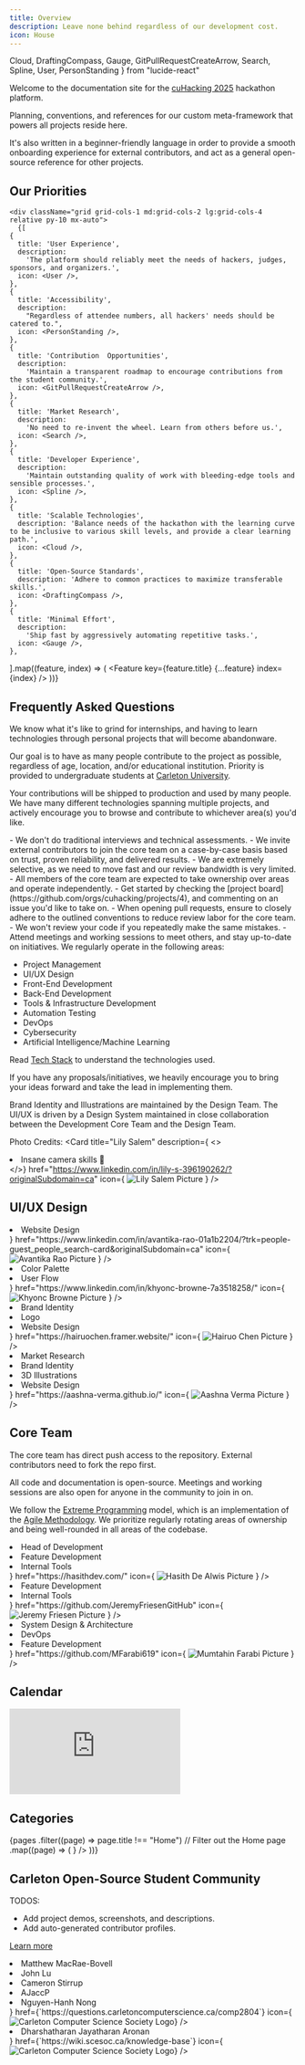 ```yaml
---
title: Overview
description: Leave none behind regardless of our development cost.
icon: House
---
```


  Cloud,
  DraftingCompass,
  Gauge,
  GitPullRequestCreateArrow,
  Search,
  Spline,
  User,
  PersonStanding
} from "lucide-react"

Welcome to the documentation site for the [cuHacking 2025](https://www.cuhacking.ca) hackathon platform.

Planning, conventions, and references for our custom meta-framework that powers all projects reside here.

It's also written in a beginner-friendly language in order to provide a smooth onboarding experience for external contributors, and act as a general open-source reference for other projects.


## Our Priorities

    <div className="grid grid-cols-1 md:grid-cols-2 lg:grid-cols-4  relative py-10 mx-auto">
      {[
    {
      title: 'User Experience',
      description:
        'The platform should reliably meet the needs of hackers, judges, sponsors, and organizers.',
      icon: <User />,
    },
    {
      title: 'Accessibility',
      description:
        "Regardless of attendee numbers, all hackers' needs should be catered to.",
      icon: <PersonStanding />,
    },
    {
      title: 'Contribution  Opportunities',
      description:
        'Maintain a transparent roadmap to encourage contributions from the student community.',
      icon: <GitPullRequestCreateArrow />,
    },
    {
      title: 'Market Research',
      description:
        'No need to re-invent the wheel. Learn from others before us.',
      icon: <Search />,
    },
    {
      title: 'Developer Experience',
      description:
        'Maintain outstanding quality of work with bleeding-edge tools and sensible processes.',
      icon: <Spline />,
    },
    {
      title: 'Scalable Technologies',
      description: 'Balance needs of the hackathon with the learning curve to be inclusive to various skill levels, and provide a clear learning path.',
      icon: <Cloud />,
    },
    {
      title: 'Open-Source Standards',
      description: 'Adhere to common practices to maximize transferable skills.',
      icon: <DraftingCompass />,
    },
    {
      title: 'Minimal Effort',
      description:
        'Ship fast by aggressively automating repetitive tasks.',
      icon: <Gauge />,
    },
  ].map((feature, index) => (
        <Feature key={feature.title} {...feature} index={index} />
      ))}
    </div>

## Frequently Asked Questions

<Accordions>
<Accordion title="Who can contribute to the project?">
We know what it's like to grind for internships, and having to learn technologies through personal projects that will become abandonware.

Our goal is to have as many people contribute to the project as possible, regardless of age, location, and/or educational institution. Priority is provided to undergraduate students at [Carleton University](https://carleton.ca/).

Your contributions will be shipped to production and used by many people. We have many different technologies spanning multiple projects, and actively encourage you to browse and contribute to whichever area(s) you'd like.
</Accordion>

<Accordion title="How can I join the core team?">
  - We don't do traditional interviews and technical assessments.
  - We invite external contributors to join the core team on a case-by-case basis based on trust, proven reliability, and delivered results.
  - We are extremely selective, as we need to move fast and our review bandwidth is very limited.
    - All members of the core team are expected to take ownership over areas and operate independently.
  - Get started by checking the [project board](https://github.com/orgs/cuhacking/projects/4), and commenting on an issue you'd like to take on.
  - When opening pull requests, ensure to closely adhere to the outlined conventions to reduce review labor for the core team.
    - We won't review your code if you repeatedly make the same mistakes.
  - Attend meetings and working sessions to meet others, and stay up-to-date on initiatives.
</Accordion>

  <Accordion title="What can I learn by contributing to this project?">
We regularly operate in the following areas:

- Project Management
- UI/UX Design
- Front-End Development
- Back-End Development
- Tools & Infrastructure Development
- Automation Testing
- DevOps
- Cybersecurity
- Artificial Intelligence/Machine Learning

Read [Tech Stack](/tech-stack) to understand the technologies used.

If you have any proposals/initiatives, we heavily encourage you to bring your ideas forward and take the lead in implementing them.
</Accordion>
</Accordions>

Brand Identity and Illustrations are maintained by the Design Team. The UI/UX is driven by a Design System maintained in close collaboration between the Development Core Team and the Design Team.

Photo Credits:
  <Cards>
  <Card
    title="Lily Salem"
    description={
    <>
    <li>Insane camera skills 📸</li>
    </>}
    href="https://www.linkedin.com/in/lily-s-396190262/?originalSubdomain=ca"
    icon={
      <img
        src="https://lh3.googleusercontent.com/pw/AP1GczPaA1DMXJzWJwJSnF55TbKfP1-picLG0qlt8rDSq6ygR7u-gDfTP4ljEnlVC9C12NoR25t47xSlmLmFkG6TRtuvZGgfzpVdm96pU5SjBmNoNm4F-Ro0icEkZQvsuw_4C7auN9oIU_ihx2rbuKhqO4b1=w642-h920-s-no-gm?authuser=0"
        alt="Lily Salem Picture"
        width={24}
        height={24}
      />
    }
  />
  </Cards>

## UI/UX Design

  <Cards>
  <Card
    title="Avantika Rao"
    description={
    <>
    <li>Website Design</li>
    </>}
    href="https://www.linkedin.com/in/avantika-rao-01a1b2204/?trk=people-guest_people_search-card&originalSubdomain=ca"
    icon={
      <img
        src="https://res.cloudinary.com/dlmbyulu6/image/upload/c_limit,w_128/f_auto/q_auto/v1//students/avantikarao?_a=BAVCr+DW0"
        alt="Avantika Rao Picture"
        width={24}
        height={24}
      />
    }
  />
  <Card
    title="Khyonc Browne"
    description={
    <>
    <li>Color Palette</li>
    <li>User Flow</li>
    </>}
    href="https://www.linkedin.com/in/khyonc-browne-7a3518258/"
    icon={
      <img
        src="https://lh3.googleusercontent.com/pw/AP1GczMdX_wPGEMl4Fys82bTIZquBOqA1kAKUhitvhxBVcLH3YylTMo-X7gLUXpoZJ2ROri5srSiCrMr1wcIhxiE7gF1RoL8pr8GGsnr1FGP9klgpf_cxQDy7cgV_jMQKUaSx_sXACY8j8GgIbeEmyNrVtXN=w613-h920-s-no-gm?authuser=0"
        alt="Khyonc Browne Picture"
        width={24}
        height={24}
      />
    }
  />
  <Card
    title="Hairuo Chen"
    description={
    <>
    <li>Brand Identity</li>
    <li>Logo</li>
    <li>Website Design</li>
    </>}
    href="https://hairuochen.framer.website/"
    icon={
      <img
        src="https://hairuochen.notion.site/image/https%3A%2F%2Fprod-files-secure.s3.us-west-2.amazonaws.com%2F06dbeac8-ba85-4f00-9bbf-fd9fec95bd29%2F40e64578-26cc-46a6-b1bf-b877c6dddfd3%2FDSC05857.heic?table=block&id=41a60379-584f-40d1-b73f-94628f3de908&spaceId=06dbeac8-ba85-4f00-9bbf-fd9fec95bd29&width=2000&userId=&cache=v2"
        alt="Hairuo Chen Picture"
        width={24}
        height={24}
      />
    }
  />
  <Card
    title="Aashna Verma"
    description={
    <>
    <li>Market Research</li>
    <li>Brand Identity</li>
    <li>3D Illustrations</li>
    <li>Website Design</li>
    </>}
    href="https://aashna-verma.github.io/"
    icon={
      <img
        src="https://lh3.googleusercontent.com/pw/AP1GczPnBFA29FY5cEvpxDMzb0rnTvbdywy16kJirlRUMfi7PGCI1SjER-sMPnJBSlAENzJe-CMQfCZvW83maSGDL5UIaRaKayf_o3hTkfQLwaxF7W3H7F1SHQ3N_kMkKW6Jgat1BRwKYBtUmRRSZ5P_pLDy=w613-h920-s-no-gm?authuser=0"
        alt="Aashna Verma Picture"
        width={24}
        height={24}
      />
    }
  />
  </Cards>

## Core Team

The core team has direct push access to the repository. External contributors need to fork the repo first.

All code and documentation is open-source. Meetings and working sessions are also open for anyone in the community to join in on.

We follow the [Extreme Programming](https://en.wikipedia.org/wiki/Extreme_programming) model, which is an implementation of the [Agile Methodology](https://agilemanifesto.org/). We prioritize regularly rotating areas of ownership and being well-rounded in all areas of the codebase.

<Cards>
<Card
    title="Hasith De Alwis"
    description={
    <>
    <li>Head of Development</li>
    <li>Feature Development</li>
    <li>Internal Tools</li>
    </>}
    href="https://hasithdev.com/"
    icon={
      <img
        src="https://lh3.googleusercontent.com/pw/AP1GczPvNrBhbm4qKthN16w7uBgmQXxLowqA04GLe7BhhF2pQ_nO6UEzJl-8is_C63omPxR1RNkGZzRgasuqxGDM8qZ2ZX1qIguJ6HDJB4gFQkyP8rbxa4P5qL63JEbwrtc5mRO2JnMC_tukw6e0XGg5GBhm=w219-h329-s-no-gm"
        alt="Hasith De Alwis Picture"
        width={24}
        height={24}
      />
      }
/>
<Card
    title="Jeremy Friesen"
    description={
    <>
    <li>Feature Development</li>
    <li>Internal Tools</li>
    </>}
    href="https://github.com/JeremyFriesenGitHub"
    icon={
      <img
        src="https://lh3.googleusercontent.com/pw/AP1GczMa8qsig0YI0P_RXELhH3tz1CUH9hKku48quoaBw7F2beMgIHPmO0411YvLwd9EM7Rw4moLzYQUuSHGioJg1yH6n3imC0-Hz7cNB4eMMIEV3oYBMSH4LYqN7SJdTzRqBkDef7KPSB3ODb94D2WgF4G-=w221-h331-s-no-gm?authuser=0"
        alt="Jeremy Friesen Picture"
        width={24}
        height={24}
      />
      }
/>
<Card
    title="Mumtahin Farabi"
    description={
    <>
    <li>System Design & Architecture</li>
    <li>DevOps</li>
    <li>Feature Development</li>
    </>}
    href="https://github.com/MFarabi619"
    icon={
      <img
        src="https://lh3.googleusercontent.com/pw/AP1GczMXoQvW0q0xYVsAQX3nVy8h-yDvctS4giyfyT564rGYryqv6MuA2MlnBOEDIA9VRFC-C95h58Z-uTVMbDmW6gO3DO-r-s9cmkXRuPyFjVkNlxtvHu4PtFwsf46ZzFNEEdN0SKzWJsAplkyjhg503DTI=w613-h920-s-no-gm?authuser=0"
        alt="Mumtahin Farabi Picture"
        width={24}
        height={24}
      />
      }
/>
</Cards>

## Calendar

<iframe 
 className="mt-4 w-full h-[600px] rounded-lg bg-black" 
 src="https://calendar.google.com/calendar/embed?height=600&wkst=1&ctz=America%2FToronto&showPrint=0&mode=WEEK&src=ZmNkYmEzZjM1NGQ0ZTAxNTUyZTI0OTVkNzQzMTA1YmQ5ZWZjZTRlMTA3NmNkYTNjMWVjMTQ1NGQwZjVmYWE3M0Bncm91cC5jYWxlbmRhci5nb29nbGUuY29t&color=%237CB342" 
 styles="border-width:0" 
 frameborder="0" 
 scrolling="no"
 allowFullScreen>
</iframe>

## Categories

<Cards>
  {pages
    .filter((page) => page.title !== "Home") // Filter out the Home page
    .map((page) => (
      <Card
        key={page.title}
        title={page.title}
        description={page.description}
        href={`/${page.url}`}
        icon={
          <page.icon
            style={{
              color: `hsl(var(--accent-foreground))`,
            }}
          />
        }
      />
    ))}
</Cards>

## Carleton Open-Source Student Community

TODOS:

- Add project demos, screenshots, and descriptions.
- Add auto-generated contributor profiles.

[Learn more](https://github.com/cuhacking/hackathon/issues/52)

<Cards>
  <Card
    title="CCSS Questions Repository"
    description={
      <>
        <li>Matthew MacRae-Bovell</li>
        <li>John Lu</li>
        <li>Cameron Stirrup</li>
        <li>AJaccP</li>
        <li>Nguyen-Hanh Nong</li>
      </>
    }
    href={`https://questions.carletoncomputerscience.ca/comp2804`}
    icon={
    <img
    src="https://ccss.carleton.ca/favicon.ico"
    alt="Carleton Computer Science Society Logo"
    width={24}
    height={24}
    />}
  />
  <Card
    title="SCESoc Knowledge Base"
    description={
      <>
        <li>Dharshatharan Jayatharan Aronan</li>
      </>
    }
    href={`https://wiki.scesoc.ca/knowledge-base`}
    icon={
    <img
    src="https://www.scesoc.ca/wp-content/uploads/2020/05/cropped-SCESoc_Logo_Design_Yellow_1-1-32x32.png"
    alt="Carleton Computer Science Society Logo"
    width={24}
    height={24}
    />}
  />
</Cards>
